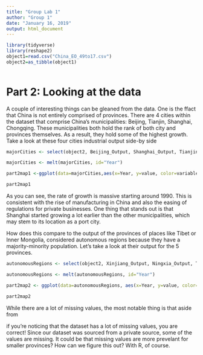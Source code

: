 ---
title: "Group Lab 1"
author: "Group 1"
date: "January 16, 2019"
output: html_document
---

```{r setup, warning=FALSE, echo=FALSE}
library(tidyverse)
library(reshape2)
object1=read.csv("China_EO_49to17.csv")
object2=as_tibble(object1)
                                     
```


# Part 2: Looking at the data

A couple of interesting things can be gleaned from the data. One is the ffact that China is not entirely comprised of provinces. There are 4 cities within the dataset that comprise China's municipalities: Beijing, Tianjin, Shanghai, Chongqing. These municipalities both hold the rank of both city and provinces themselves. As a result, they hold some of the highest growth. Take a look at these four cities industrial output side-by side


```{r, echo=FALSE}
majorCities <- select(object2, Beijing_Output, Shanghai_Output, Tianjin_Output, Chongqing_Output, Year) 

majorCities <- melt(majorCities, id="Year")

part2map1 <-ggplot(data=majorCities,aes(x=Year, y=value, color=variable)) + geom_line()

part2map1
```  

As you can see, the rate of growth is massive starting around 1990. This is consistent with the rise of manufacturing in China and also the easing of regulations for private businesses. One thing that stands out is that Shanghai started growing a lot earlier than the other municipalities, which may stem to its location as a port city.

How does this compare to the output of the provinces of places like Tibet or Inner Mongolia, considered autonomous regions because they have a majority-minority population. Let's take a look at their output for the 5 provinces. 

```{r, echo=FALSE}
autonomousRegions <- select(object2, Xinjiang_Output, Ningxia_Output, Tibet_Output, Guangxi_Output, InnerMongolia_Output, Year)

autonomousRegions <- melt(autonomousRegions, id="Year")

part2map2 <- ggplot(data=autonomousRegions, aes(x=Year, y=value, color=variable)) + geom_line()

part2map2
```

While there are a lot of missing values, the most notable thing is that aside from 

if you're noticing that the dataset has a lot of missing values, you are correct! Since our dataset was sourced from a private source, some of the values are missing. It could be that missing values are more prevelant for smaller provinces? How can we figure this out? With R, of course. 

```{r, echo=FALSE}

```

